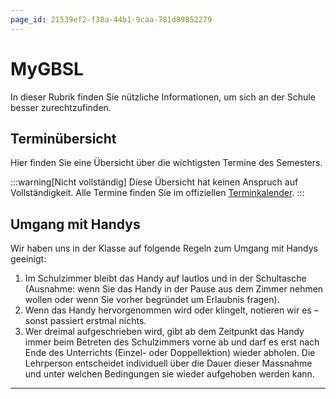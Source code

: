 ```yaml
---
page_id: 21539ef2-f38a-44b1-9caa-781d89852279
---
```



# MyGBSL
In dieser Rubrik finden Sie nützliche Informationen, um sich an der Schule besser zurechtzufinden.

## Terminübersicht
Hier finden Sie eine Übersicht über die wichtigsten Termine des Semesters. 

:::warning[Nicht vollständig]
Diese Übersicht hat keinen Anspruch auf Vollständigkeit. Alle Termine finden Sie im offiziellen [Terminkalender](https://events.gbsl.website/).
:::

<Semesterplan termine={termine_hs25} />

## Umgang mit Handys
Wir haben uns in der Klasse auf folgende Regeln zum Umgang mit Handys geeinigt:
1. Im Schulzimmer bleibt das Handy auf lautlos und in der Schultasche (Ausnahme: wenn Sie das Handy in der Pause aus dem Zimmer nehmen wollen oder wenn Sie vorher begründet um Erlaubnis fragen).
2. Wenn das Handy hervorgenommen wird oder klingelt, notieren wir es – sonst passiert erstmal nichts.
3. Wer dreimal aufgeschrieben wird, gibt ab dem Zeitpunkt das Handy immer beim Betreten des Schulzimmers vorne ab und darf es erst nach Ende des Unterrichts (Einzel- oder Doppellektion) wieder abholen. Die Lehrperson entscheidet individuell über die Dauer dieser Massnahme und unter welchen Bedingungen sie wieder aufgehoben werden kann.

---